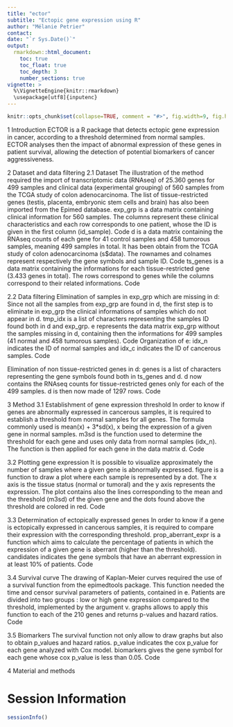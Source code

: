 ```yaml
---
title: "ector"
subtitle: "Ectopic gene expression using R"
author: "Mélanie Petrier"
contact: 
date: "`r Sys.Date()`"
output: 
  rmarkdown::html_document:
    toc: true
    toc_float: true
    toc_depth: 3
    number_sections: true
vignette: >
  %\VignetteEngine{knitr::rmarkdown}
  \usepackage[utf8]{inputenc}
---
```


```r
knitr::opts_chunk$set(collapse=TRUE, comment = "#>", fig.width=9, fig.height=6, eval=TRUE, echo=TRUE, results="verbatim", dpi=75)
```


1 Introduction
ECTOR is a R package that detects ectopic gene expression in cancer, according to a threshold determined from normal samples. ECTOR analyses then the impact of abnormal expression of these genes in patient survival, allowing the detection of potential biomarkers of cancer aggressiveness.

2 Dataset and data filtering
2.1 Dataset
The illustration of the method required the import of transcriptomic data (RNAseq) of 25.360 genes for 499 samples and clinical data (experimental grouping) of 560 samples from the TCGA study of colon adenocarcinoma. The list of tissue-restricted genes (testis, placenta, embryonic stem cells and brain) has also been imported from the Epimed database.
exp_grp is a data matrix containing clinical information for 560 samples. The columns represent these clinical characteristics and each row corresponds to one patient, whose the ID is given in the first column (id_sample).
Code
d  is a data matrix containing the RNAseq counts of each gene for 41 control samples and 458 tumorous samples, meaning 499 samples in total. It has been obtain from the TCGA study of colon adenocarcinoma (s$data). The rownames and colnames represent respectively the gene symbols and sample ID.
Code
ts_genes is a data matrix containing the informations for each tissue-restricted gene (3.433 genes in total). The rows correspond to genes while the columns correspond to their related informations.
Code
 
2.2 Data filtering
Elimination of samples in exp_grp which are missing in d:
Since not all the samples from exp_grp are found in d, the first step is to eliminate in exp_grp the clinical informations of samples which do not appear in d.
tmp_idx is a list of characters representing the samples ID found both in d and exp_grp.
e represents the data matrix exp_grp without the samples missing in d, containing then the informations for 499 samples (41 normal and 458 tumorous samples).
Code
Organization of e:
idx_n indicates the ID of normal samples and idx_c indicates the ID of cancerous samples.
Code

Elimination of non tissue-restricted genes in d:
genes is a list of characters representing the gene symbols found both in ts_genes and d.
d now contains the RNAseq counts for tissue-restricted genes only for each of the 499 samples. d is then now made of 1297 rows.
Code

3 Method
3.1 Establishment of gene expression threshold
In order to know if genes are abnormally expressed in cancerous samples, it is required to establish a threshold from normal samples for all genes. The formula commonly used is mean(x) + 3*sd(x), x being the expression of a given gene in normal samples.
m3sd is the function used to determine the threshold for each gene and uses only data from normal samples (idx_n). The function is then applied for each gene in the data matrix d.
Code

3.2 Plotting gene expression
It is possible to visualize approximately the number of samples where a given gene is abnormally expressed.
figure is a function to draw a plot where each sample is represented by a dot. The x axis is the tissue status (normal or tumoral) and the y axis represents the expression. 
The plot contains also the lines corresponding to the mean and the threshold (m3sd) of the given gene and the dots found above the threshold are colored in red.
Code


3.3 Determination of ectopically expressed genes
In order to know if a gene is ectopically expressed in cancerous samples, it is required to compare their expression with the corresponding threshold.
prop_aberrant_expr is a function which aims to calculate the percentage of patients in which the expression of a given gene is aberrant (higher than the threshold).
candidates indicates the gene symbols that have an aberrant expression in at least 10% of patients. 
Code

3.4 Survival curve
The drawing of Kaplan-Meier curves required the use of a survival function from the epimedtools package. This function needed the time and censor survival parameters of patients, contained in e. Patients are divided into two groups : low or high gene expression compared to the threshold, implemented by the argument v.
graphs allows to apply this function to each of the 210 genes and returns p-values and hazard ratios.
Code

3.5 Biomarkers
The survival function not only allow to draw graphs but also to obtain p_values and hazard ratios.
p_value indicates the cox p_value for each gene analyzed with Cox model.
biomarkers gives the gene symbol for each gene whose cox p_value is less than 0.05.
Code

4 Material and methods




# Session Information

```r
sessionInfo()
```



